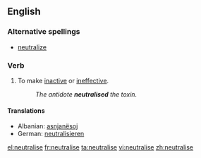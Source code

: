 ==English==
===Alternative spellings===
*[[neutralize]]

===Verb===
{{en-verb|neutralis|ing}}

#To make [[inactive]] or [[ineffective]].
#:''The antidote '''neutralised''' the toxin.''

====Translations====
{{trans-top|To make inactive or ineffective}}
*Albanian: [[asnjanësoj]]
*German: [[neutralisieren]]
{{trans-mid}}
{{trans-bottom}}

[[el:neutralise]]
[[fr:neutralise]]
[[ta:neutralise]]
[[vi:neutralise]]
[[zh:neutralise]]